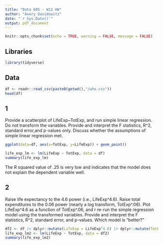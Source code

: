 ```yaml
---
title: "Data 605 - W12 HW"
author: "Avery Davidowitz"
date: "`r Sys.Date()`"
output: pdf_document
---
```


```r
knitr::opts_chunk$set(echo = TRUE, warning = FALSE, message = FALSE)
```

## Libraries

```r
library(tidyverse)
```

## Data

```r
df <- readr::read_csv(paste0(getwd(),"/who.csv"))
head(df)
```

## 1 
Provide a scatterplot of LifeExp~TotExp, and run simple linear regression. Do not transform the
variables. Provide and interpret the F statistics, R^2, standard error,and p-values only. Discuss
whether the assumptions of simple linear regression met.

```r
ggplot(data=df, aes(x=TotExp, y=LifeExp)) + geom_point()
```

```r
life_exp_lm <- lm(LifeExp ~ TotExp, data = df)
summary(life_exp_lm)
```

The R squared value of .25 is very low and indicates that the model does not explain the dependent variable well.

## 2
Raise life expectancy to the 4.6 power (i.e., LifeExp^4.6). Raise total expenditures to the 0.06
power (nearly a log transform, TotExp^.06). Plot LifeExp^4.6 as a function of TotExp^.06, and r
re-run the simple regression model using the transformed variables. Provide and interpret the F
statistics, R^2, standard error, and p-values. Which model is "better?"

```r
df2 <- df |> dplyr::mutate(LifeExp = LifeExp^4.6) |> dplyr::mutate(TotExp = TotExp^.06)
life_exp_lm2 <- lm(LifeExp ~ TotExp, data = df2)
summary(life_exp_lm2)
```


